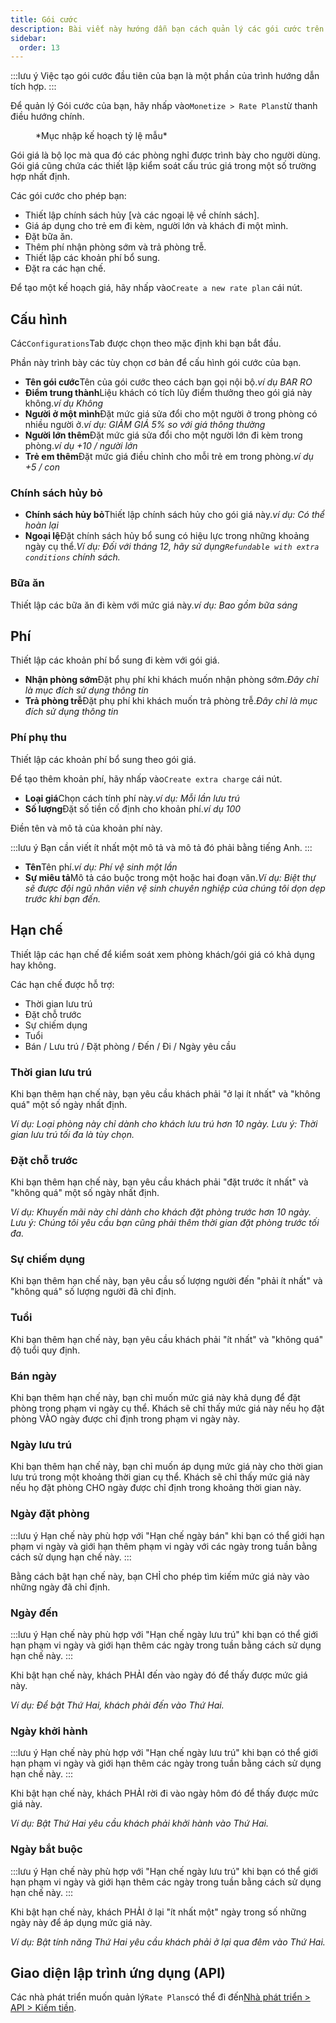 ```yaml
---
title: Gói cước
description: Bài viết này hướng dẫn bạn cách quản lý các gói cước trên Wink.
sidebar:
  order: 13
---
```


:::lưu ý
Việc tạo gói cước đầu tiên của bạn là một phần của trình hướng dẫn tích hợp.
:::

Để quản lý Gói cước của bạn, hãy nhấp vào`Monetize > Rate Plans`từ thanh điều hướng chính.

<figure>
  <CloudinaryImage width="350" height="559" resize="scale" quality="best" alt="Kế hoạch giá" src="academy/rate-plan" errorImage="noimage_opaque_nyrtl0.png" />

  <figcaption>*Mục nhập kế hoạch tỷ lệ mẫu*</figcaption>
</figure>


Gói giá là bộ lọc mà qua đó các phòng nghỉ được trình bày cho người dùng.
Gói giá cũng chứa các thiết lập kiểm soát cấu trúc giá trong một số trường hợp nhất định.

Các gói cước cho phép bạn:

* Thiết lập chính sách hủy \[và các ngoại lệ về chính sách].
* Giá áp dụng cho trẻ em đi kèm, người lớn và khách đi một mình.
* Đặt bữa ăn.
* Thêm phí nhận phòng sớm và trả phòng trễ.
* Thiết lập các khoản phí bổ sung.
* Đặt ra các hạn chế.

Để tạo một kế hoạch giá, hãy nhấp vào`Create a new rate plan` cái nút.

## Cấu hình

Các`Configurations`Tab được chọn theo mặc định khi bạn bắt đầu.

Phần này trình bày các tùy chọn cơ bản để cấu hình gói cước của bạn.

* **Tên gói cước**Tên của gói cước theo cách bạn gọi nội bộ.*ví dụ BAR RO*
* **Điểm trung thành**Liệu khách có tích lũy điểm thưởng theo gói giá này không.*ví dụ Không*
* **Người ở một mình**Đặt mức giá sửa đổi cho một người ở trong phòng có nhiều người ở.*ví dụ: GIẢM GIÁ 5% so với giá thông thường*
* **Người lớn thêm**Đặt mức giá sửa đổi cho một người lớn đi kèm trong phòng.*ví dụ +10 / người lớn*
* **Trẻ em thêm**Đặt mức giá điều chỉnh cho mỗi trẻ em trong phòng.*ví dụ +5 / con*

### Chính sách hủy bỏ

* **Chính sách hủy bỏ**Thiết lập chính sách hủy cho gói giá này.*ví dụ: Có thể hoàn lại*
* **Ngoại lệ**Đặt chính sách hủy bổ sung có hiệu lực trong những khoảng ngày cụ thể.*Ví dụ: Đối với tháng 12, hãy sử dụng`Refundable with extra conditions` chính sách.*

### Bữa ăn

Thiết lập các bữa ăn đi kèm với mức giá này.*ví dụ: Bao gồm bữa sáng*

## Phí

Thiết lập các khoản phí bổ sung đi kèm với gói giá.

* **Nhận phòng sớm**Đặt phụ phí khi khách muốn nhận phòng sớm.*Đây chỉ là mục đích sử dụng thông tin*
* **Trả phòng trễ**Đặt phụ phí khi khách muốn trả phòng trễ.*Đây chỉ là mục đích sử dụng thông tin*

### Phí phụ thu

Thiết lập các khoản phí bổ sung theo gói giá.

Để tạo thêm khoản phí, hãy nhấp vào`Create extra charge` cái nút.

* **Loại giá**Chọn cách tính phí này.*ví dụ: Mỗi lần lưu trú*
* **Số lượng**Đặt số tiền cố định cho khoản phí.*ví dụ 100*

Điền tên và mô tả của khoản phí này.

:::lưu ý
Bạn cần viết ít nhất một mô tả và mô tả đó phải bằng tiếng Anh.
:::

* **Tên**Tên phí.*ví dụ: Phí vệ sinh một lần*
* **Sự miêu tả**Mô tả cáo buộc trong một hoặc hai đoạn văn.*Ví dụ: Biệt thự sẽ được đội ngũ nhân viên vệ sinh chuyên nghiệp của chúng tôi dọn dẹp trước khi bạn đến.*

## Hạn chế

Thiết lập các hạn chế để kiểm soát xem phòng khách/gói giá có khả dụng hay không.

Các hạn chế được hỗ trợ:

* Thời gian lưu trú
* Đặt chỗ trước
* Sự chiếm dụng
* Tuổi
* Bán / Lưu trú / Đặt phòng / Đến / Đi / Ngày yêu cầu

### Thời gian lưu trú

Khi bạn thêm hạn chế này, bạn yêu cầu khách phải "ở lại ít nhất" và "không quá" một số ngày nhất định.

*Ví dụ: Loại phòng này chỉ dành cho khách lưu trú hơn 10 ngày. Lưu ý: Thời gian lưu trú tối đa là tùy chọn.*

### Đặt chỗ trước

Khi bạn thêm hạn chế này, bạn yêu cầu khách phải "đặt trước ít nhất" và "không quá" một số ngày nhất định.

*Ví dụ: Khuyến mãi này chỉ dành cho khách đặt phòng trước hơn 10 ngày. Lưu ý: Chúng tôi yêu cầu bạn cũng phải thêm thời gian đặt phòng trước tối đa.*

### Sự chiếm dụng

Khi bạn thêm hạn chế này, bạn yêu cầu số lượng người đến "phải ít nhất" và "không quá" số lượng người đã chỉ định.

### Tuổi

Khi bạn thêm hạn chế này, bạn yêu cầu khách phải "ít nhất" và "không quá" độ tuổi quy định.

### Bán ngày

Khi bạn thêm hạn chế này, bạn chỉ muốn mức giá này khả dụng để đặt phòng trong phạm vi ngày cụ thể. Khách sẽ chỉ thấy mức giá này nếu họ đặt phòng VÀO ngày được chỉ định trong phạm vi ngày này.

### Ngày lưu trú

Khi bạn thêm hạn chế này, bạn chỉ muốn áp dụng mức giá này cho thời gian lưu trú trong một khoảng thời gian cụ thể. Khách sẽ chỉ thấy mức giá này nếu họ đặt phòng CHO ngày được chỉ định trong khoảng thời gian này.

### Ngày đặt phòng

:::lưu ý
Hạn chế này phù hợp với "Hạn chế ngày bán" khi bạn có thể giới hạn phạm vi ngày và giới hạn thêm phạm vi ngày với các ngày trong tuần bằng cách sử dụng hạn chế này.
:::

Bằng cách bật hạn chế này, bạn CHỈ cho phép tìm kiếm mức giá này vào những ngày đã chỉ định.

### Ngày đến

:::lưu ý
Hạn chế này phù hợp với "Hạn chế ngày lưu trú" khi bạn có thể giới hạn phạm vi ngày và giới hạn thêm các ngày trong tuần bằng cách sử dụng hạn chế này.
:::

Khi bật hạn chế này, khách PHẢI đến vào ngày đó để thấy được mức giá này.

*Ví dụ: Để bật Thứ Hai, khách phải đến vào Thứ Hai.*

### Ngày khởi hành

:::lưu ý
Hạn chế này phù hợp với "Hạn chế ngày lưu trú" khi bạn có thể giới hạn phạm vi ngày và giới hạn thêm các ngày trong tuần bằng cách sử dụng hạn chế này.
:::

Khi bật hạn chế này, khách PHẢI rời đi vào ngày hôm đó để thấy được mức giá này.

*Ví dụ: Bật Thứ Hai yêu cầu khách phải khởi hành vào Thứ Hai.*

### Ngày bắt buộc

:::lưu ý
Hạn chế này phù hợp với "Hạn chế ngày lưu trú" khi bạn có thể giới hạn phạm vi ngày và giới hạn thêm các ngày trong tuần bằng cách sử dụng hạn chế này.
:::

Khi bật hạn chế này, khách PHẢI ở lại "ít nhất một" ngày trong số những ngày này để áp dụng mức giá này.

*Ví dụ: Bật tính năng Thứ Hai yêu cầu khách phải ở lại qua đêm vào Thứ Hai.*

## Giao diện lập trình ứng dụng (API)

Các nhà phát triển muốn quản lý`Rate Plans`có thể đi đến[Nhà phát triển > API > Kiếm tiền](/developers/apis/#monetize-api).

